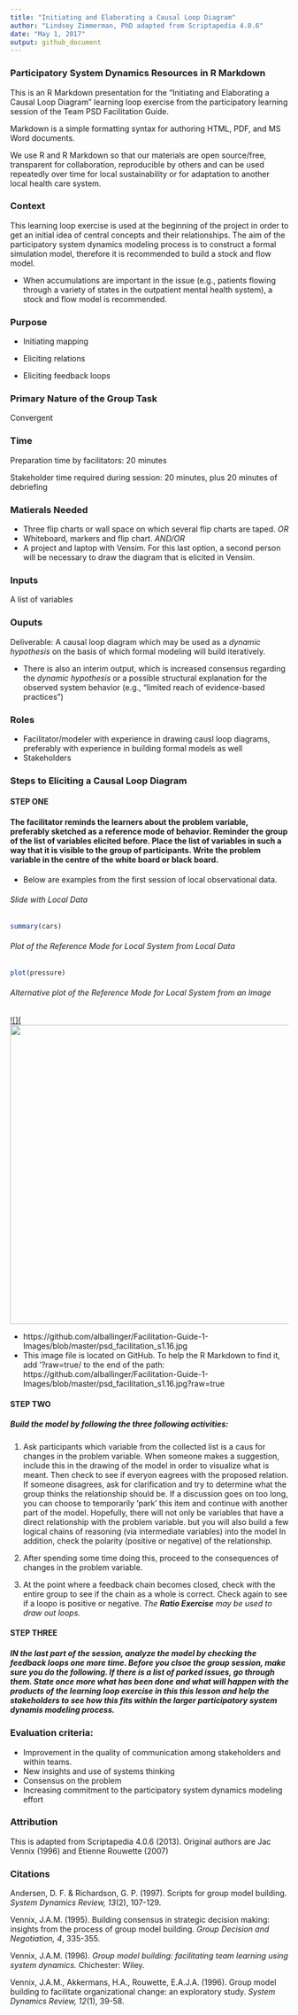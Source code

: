 ```yaml
---
title: "Initiating and Elaborating a Causal Loop Diagram"
author: "Lindsey Zimmerman, PhD adapted from Scriptapedia 4.0.6"
date: "May 1, 2017"
output: github_document
---
```


### Participatory System Dynamics Resources in R Markdown 

This is an R Markdown presentation for the "Initiating and Elaborating a Causal Loop Diagram" learning loop exercise from the participatory learning session of the Team PSD Facilitation Guide. 

Markdown is a simple formatting syntax for authoring HTML, PDF, and MS Word documents. 

We use R and R Markdown so that our materials are open source/free, transparent for collaboration, reproducible by others and can be used repeatedly over time for local sustainability or for adaptation to another local health care system.

### Context

This learning loop exercise is used at the beginning of the project in order to get an initial idea of central concepts and their relationships.  The aim of the participatory system dynamics modeling process is to construct a formal simulation model, therefore it is recommended to build a stock and flow model. 

* When accumulations are important in the issue (e.g., patients flowing through a variety of states in the outpatient mental health system), a stock and flow model is recommended.

### Purpose

* Initiating mapping

* Eliciting relations

* Eliciting feedback loops

### Primary Nature of the Group Task

Convergent

### Time

Preparation time by facilitators: 20 minutes

Stakeholder time required during session: 20 minutes, plus 20 minutes of debriefing

### Matierals Needed

* Three flip charts or wall space on which several flip charts are taped. *OR*
* Whiteboard, markers and flip chart. *AND/OR*
* A project and laptop with Vensim. For this last option, a second person will be necessary to draw the diagram that is elicited in Vensim.

### Inputs

A list of variables

### Ouputs

Deliverable:  A causal loop diagram which may be used as a *dynamic hypothesis* on the basis of which formal modeling will build iteratively.  

* There is also an interim output, which is increased consensus regarding the *dynamic hypothesis* or a possible structural explanation for the observed system behavior (e.g., "limited reach of evidence-based practices")

### Roles

- Facilitator/modeler with experience in drawing causl loop diagrams, preferably with experience in building formal models as well
- Stakeholders

### Steps to Eliciting a Causal Loop Diagram

#### STEP ONE 
####  The facilitator reminds the learners about the problem variable, preferably sketched as a reference mode of behavior.  Reminder the group of the list of variables elicited before.  Place the list of variables in such a way that it is visible to the group of participants.  Write the problem variable in the centre of the white board or black board.

* Below are examples from the first session of local observational data.

###### Slide with Local Data 

```r
summary(cars)
```

###### Plot of the Reference Mode for Local System from Local Data

```r
plot(pressure)
```

###### Alternative plot of the Reference Mode for Local System from an Image

[![](<img src="https://github.com/alballinger/Facilitation-Guide-1-Images/blob/master/psd_facilitation_s1.16.jpg?raw=true)"
      width="720" height="540">](https://github.com/alballinger/Facilitation-Guide-1-Images/blob/master/psd_facilitation_s1.16.jpg?raw=true)

* https://github.com/alballinger/Facilitation-Guide-1-Images/blob/master/psd_facilitation_s1.16.jpg
* This image file is located on GitHub.  To help the R Markdown to find it, add '?raw=true/ to the end of the path:   https://github.com/alballinger/Facilitation-Guide-1-Images/blob/master/psd_facilitation_s1.16.jpg?raw=true

#### STEP TWO 
##### Build the model by following the three following activities:

1. Ask participants which variable from the collected list is a caus for changes in the problem variable.  When someone makes a suggestion, include this in the drawing of the model in order to visualize what is meant.  Then check to see if everyon eagrees with the proposed relation.  If someone disagrees, ask for clarification and try to determine what the group thinks the relationship should be.  If a discussion goes on too long, you can choose to temporarily 'park' this item and continue with another part of the model.  Hopefully, there will not only be variables that have a direct relationship with the problem variable.  but you will also build a few logical chains of reasoning (via intermediate variables) into the model  In addition, check the polarity (positive or negative) of the relationship.

2. After spending some time doing this, proceed to the consequences of changes in the problem variable.

3. At the point where a feedback chain becomes closed, check with the entire group to see if the chain as a whole is correct. Check again to see if a loopo is positive or negative.  *The **Ratio Exercise** may be used to draw out loops.*

#### STEP THREE 
##### IN the last part of the session, analyze the model by checking the feedback loops one more time.  Before you clsoe the group session, make sure you do the following.  If there is a list of parked issues, go through them.  State once more what has been done and what will happen with the products of the learning loop exercise in this this lesson and help the stakeholders to see how this fits within the larger participatory system dynamis modeling process.

### Evaluation criteria:

* Improvement in the quality of communication among stakeholders and within teams.
* New insights and use of systems thinking
* Consensus on the problem 
* Increasing commitment to the participatory system dynamics modeling effort

### Attribution
This is adapted from Scriptapedia 4.0.6 (2013).
Original authors are Jac Vennix (1996) and Etienne Rouwette (2007)

### Citations
Andersen, D. F. & Richardson, G. P. (1997). Scripts for group model building. *System Dynamics Review, 13*(2), 107-129.

Vennix, J.A.M. (1995). Building consensus in strategic decision making: insights from the process of group model building. 
*Group Decision and Negotiation, 4*, 335-355.

Vennix, J.A.M. (1996). *Group model building: facilitating team learning using system dynamics.* Chichester: Wiley.

Vennix, J.A.M., Akkermans, H.A., Rouwette, E.A.J.A. (1996). Group model building to facilitate organizational change: an exploratory study. *System Dynamics Review, 12*(1), 39-58.